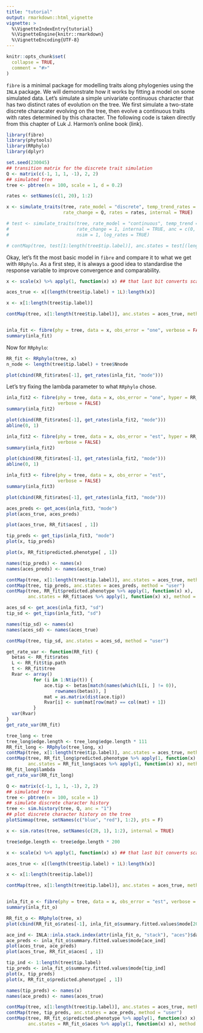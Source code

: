 ```yaml
---
title: "tutorial"
output: rmarkdown::html_vignette
vignette: >
  %\VignetteIndexEntry{tutorial}
  %\VignetteEngine{knitr::rmarkdown}
  %\VignetteEncoding{UTF-8}
---
```


```r
knitr::opts_chunk$set(
  collapse = TRUE,
  comment = "#>"
)
```

`fibre` is a minimal package for modelling traits along phylogenies using the `INLA` package. We will demonstrate how it works by fitting a model on some simulated data. Let's simulate a simple univariate continuous character that has two distinct rates of evolution on the tree. We first simulate a two-state discrete characater evolving on the tree, then evolve a continuous traits with rates determined by this character. The following code is taken directly from this chapter of Luk J. Harmon's online book (link).

```r
library(fibre)
library(phytools)
library(RRphylo)
library(dplyr)

set.seed(230045)
## transition matrix for the discrete trait simulation
Q <- matrix(c(-1, 1, 1, -1), 2, 2)
## simulated tree
tree <- pbtree(n = 100, scale = 1, d = 0.2)

rates <- setNames(c(1, 20), 1:2)

x <- simulate_traits(tree, rate_model = "discrete", temp_trend_rates = 0,
                     rate_change = Q, rates = rates, internal = TRUE)

# test <- simulate_traits(tree, rate_model = "continuous", temp_trend = -0.5, 
#                         rate_change = 1, internal = TRUE, anc = c(0, 1),
#                         nsim = 1, log_rates = TRUE)

# contMap(tree, test[1:length(tree$tip.label)], anc.states = test[(length(tree$tip.label) + 1L):length(test)], method = "user")


```

Okay, let's fit the most basic model in `fibre` and compare it to what we get with `RRphylo`. As a first step, it is always a good idea to standardise the response variable to improve convergence and comparability.

```r
x <- scale(x) %>% apply(1, function(x) x) ## that last bit converts scaled matrix back to vector

aces_true <- x[(length(tree$tip.label) + 1L):length(x)]

x <- x[1:length(tree$tip.label)]

contMap(tree, x[1:length(tree$tip.label)], anc.states = aces_true, method = "user")


inla_fit <- fibre(phy = tree, data = x, obs_error = "one", verbose = FALSE)
summary(inla_fit)

```
Now for `RRphylo`:

```r
RR_fit <- RRphylo(tree, x)
n_node <- length(tree$tip.label) + tree$Nnode

plot(cbind(RR_fit$rates[-1], get_rates(inla_fit, "mode")))
```
Let's try fixing the lambda parameter to what `RRphylo` chose.

```r
inla_fit2 <- fibre(phy = tree, data = x, obs_error = "one", hyper = RR_fit$lambda,
                   verbose = FALSE)
summary(inla_fit2)

plot(cbind(RR_fit$rates[-1], get_rates(inla_fit2, "mode")))
abline(0, 1)

inla_fit2 <- fibre(phy = tree, data = x, obs_error = "est", hyper = RR_fit$lambda,
                   verbose = FALSE)
summary(inla_fit2)

plot(cbind(RR_fit$rates[-1], get_rates(inla_fit2, "mode")))
abline(0, 1)
```

```r
inla_fit3 <- fibre(phy = tree, data = x, obs_error = "est",
                   verbose = FALSE)
summary(inla_fit3)

plot(cbind(RR_fit$rates[-1], get_rates(inla_fit3, "mode")))
```
```r
aces_preds <- get_aces(inla_fit3, "mode")
plot(aces_true, aces_preds)

plot(aces_true, RR_fit$aces[ , 1])
```
```r
tip_preds <- get_tips(inla_fit3, "mode")
plot(x, tip_preds)

plot(x, RR_fit$predicted.phenotype[ , 1])

names(tip_preds) <- names(x)
names(aces_preds) <- names(aces_true)

contMap(tree, x[1:length(tree$tip.label)], anc.states = aces_true, method = "user")
contMap(tree, tip_preds, anc.states = aces_preds, method = "user")
contMap(tree, RR_fit$predicted.phenotype %>% apply(1, function(x) x), 
        anc.states = RR_fit$aces %>% apply(1, function(x) x), method = "user")

```

```r
aces_sd <- get_aces(inla_fit3, "sd")
tip_sd <- get_tips(inla_fit3, "sd")

names(tip_sd) <- names(x)
names(aces_sd) <- names(aces_true)

contMap(tree, tip_sd, anc.states = aces_sd, method = "user")

```

```r
get_rate_var <- function(RR_fit) {
  betas <- RR_fit$rates
  L <- RR_fit$tip.path
  t <- RR_fit$tree
  Rvar <- array()
          for (i in 1:Ntip(t)) {
              ace.tip <- betas[match(names(which(L[i, ] != 0)), 
                  rownames(betas)), ]
              mat = as.matrix(dist(ace.tip))
              Rvar[i] <- sum(mat[row(mat) == col(mat) + 1])
          }
  var(Rvar)
}
get_rate_var(RR_fit)
```
```r
tree_long <- tree
tree_long$edge.length <- tree_long$edge.length * 111
RR_fit_long <- RRphylo(tree_long, x)
contMap(tree, x[1:length(tree$tip.label)], anc.states = aces_true, method = "user")
contMap(tree, RR_fit_long$predicted.phenotype %>% apply(1, function(x) x), 
        anc.states = RR_fit_long$aces %>% apply(1, function(x) x), method = "user")
RR_fit_long$lambda
get_rate_var(RR_fit_long)
```
```r
Q <- matrix(c(-1, 1, 1, -1), 2, 2)
## simulated tree
tree <- pbtree(n = 100, scale = 1)
## simulate discrete character history
tree <- sim.history(tree, Q, anc = "1")
## plot discrete character history on the tree
plotSimmap(tree, setNames(c("blue", "red"), 1:2), pts = F)

x <- sim.rates(tree, setNames(c(20, 1), 1:2), internal = TRUE)

tree$edge.length <- tree$edge.length * 200

x <- scale(x) %>% apply(1, function(x) x) ## that last bit converts scaled matrix back to vector

aces_true <- x[(length(tree$tip.label) + 1L):length(x)]

x <- x[1:length(tree$tip.label)]

contMap(tree, x[1:length(tree$tip.label)], anc.states = aces_true, method = "user")


inla_fit_o <- fibre(phy = tree, data = x, obs_error = "est", verbose = FALSE)
summary(inla_fit_o)

RR_fit_o <- RRphylo(tree, x)
plot(cbind(RR_fit_o$rates[-1], inla_fit_o$summary.fitted.values$mode[200:397]))

ace_ind <- INLA::inla.stack.index(attr(inla_fit_o, "stack"), "aces")$data
ace_preds <- inla_fit_o$summary.fitted.values$mode[ace_ind]
plot(aces_true, ace_preds)
plot(aces_true, RR_fit_o$aces[ , 1])

tip_ind <- 1:length(tree$tip.label)
tip_preds <- inla_fit_o$summary.fitted.values$mode[tip_ind]
plot(x, tip_preds)
plot(x, RR_fit_o$predicted.phenotype[ , 1])

names(tip_preds) <- names(x)
names(ace_preds) <- names(aces_true)

contMap(tree, x[1:length(tree$tip.label)], anc.states = aces_true, method = "user")
contMap(tree, tip_preds, anc.states = ace_preds, method = "user")
contMap(tree, RR_fit_o$predicted.phenotype %>% apply(1, function(x) x), 
        anc.states = RR_fit_o$aces %>% apply(1, function(x) x), method = "user")


```
